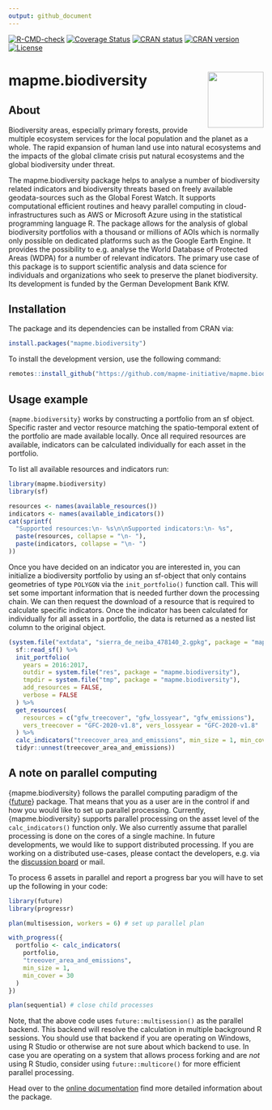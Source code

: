 ```yaml
---
output: github_document
---
```


<!-- badges: start -->

[![R-CMD-check](https://github.com/mapme-initiative/mapme.biodiversity/workflows/R-CMD-check/badge.svg)](https://github.com/mapme-initiative/mapme.biodiversity/actions)
[![Coverage Status](https://img.shields.io/codecov/c/github/mapme-initiative/mapme.biodiversity/master.svg)](https://app.codecov.io/github/mapme-initiative/mapme.biodiversity?branch=main)
[![CRAN status](https://badges.cranchecks.info/summary/mapme.biodiversity.svg)](https://cran.r-project.org/web/checks/check_results_mapme.biodiversity.html)
[![CRAN version](https://www.r-pkg.org/badges/version/mapme.biodiversity)](https://CRAN.R-project.org/package=mapme.biodiversity)
[![License](https://img.shields.io/badge/License-GPL (>=3)-brightgreen.svg?style=flat)](https://choosealicense.com/licenses/gpl-3.0/)

<!-- badges: end -->

# mapme.biodiversity <img src="man/figures/logo.png" align="right" height="110"/>

## About

Biodiversity areas, especially primary forests, provide multiple
ecosystem services for the local population and the planet as a whole.
The rapid expansion of human land use into natural ecosystems and the
impacts of the global climate crisis put natural ecosystems and the
global biodiversity under threat.

The mapme.biodiversity package helps to analyse a number of biodiversity
related indicators and biodiversity threats based on freely available
geodata-sources such as the Global Forest Watch. It supports
computational efficient routines and heavy parallel computing in
cloud-infrastructures such as AWS or Microsoft Azure using in the statistical
programming language R. The package allows for the analysis of global
biodiversity portfolios with a thousand or millions of AOIs which is
normally only possible on dedicated platforms such as the Google Earth
Engine. It provides the possibility to e.g. analyse the World Database
of Protected Areas (WDPA) for a number of relevant indicators. The
primary use case of this package is to support scientific analysis and
data science for individuals and organizations who seek to preserve the
planet biodiversity. Its development is funded by the German
Development Bank KfW.

## Installation

The package and its dependencies can be installed from CRAN via:

```r
install.packages("mapme.biodiversity")
```

To install the development version, use the following command:

```r
remotes::install_github("https://github.com/mapme-initiative/mapme.biodiversity")
```

## Usage example

`{mapme.biodiversity}` works by constructing a portfolio from an sf
object. Specific raster and vector resource matching the spatio-temporal
extent of the portfolio are made available locally. Once all required
resources are available, indicators can be calculated individually for
each asset in the portfolio.

To list all available resources and indicators run:

```r
library(mapme.biodiversity)
library(sf)

resources <- names(available_resources())
indicators <- names(available_indicators())
cat(sprintf(
  "Supported resources:\n- %s\n\nSupported indicators:\n- %s",
  paste(resources, collapse = "\n- "),
  paste(indicators, collapse = "\n- ")
))
```

Once you have decided on an indicator you are interested in, you can
initialize a biodiversity portfolio by using an sf-object that only
contains geometries of type `POLYGON` via the `init_portfolio()`
function call. This will set some important information that is needed
further down the processing chain. We can then request the download of a
resource that is required to calculate specific indicators. Once the
indicator has been calculated for individually for all assets in a
portfolio, the data is returned as a nested list column to the original
object.

```r
(system.file("extdata", "sierra_de_neiba_478140_2.gpkg", package = "mapme.biodiversity") %>%
  sf::read_sf() %>%
  init_portfolio(
    years = 2016:2017,
    outdir = system.file("res", package = "mapme.biodiversity"),
    tmpdir = system.file("tmp", package = "mapme.biodiversity"),
    add_resources = FALSE,
    verbose = FALSE
  ) %>%
  get_resources(
    resources = c("gfw_treecover", "gfw_lossyear", "gfw_emissions"),
    vers_treecover = "GFC-2020-v1.8", vers_lossyear = "GFC-2020-v1.8"
  ) %>%
  calc_indicators("treecover_area_and_emissions", min_size = 1, min_cover = 30) %>%
  tidyr::unnest(treecover_area_and_emissions))
```


## A note on parallel computing

{mapme.biodiversity} follows the parallel computing paradigm of the
{[future](https://cran.r-project.org/package=future)} 
package. That means that you as a user are in the control if and how you would 
like to set up parallel processing. Currently, {mapme.biodiversity} supports 
parallel processing on the asset level of the `calc_indicators()` function only. We
also currently assume that parallel processing is done on the cores of a single 
machine. In future developments, we would like to support distributed processing.
If you are working on a distributed use-cases, please contact the developers,
e.g. via the [discussion board](https://github.com/mapme-initiative/mapme.biodiversity/discussions) or mail.

To process 6 assets in parallel and report a progress bar you will have to set 
up the following in your code:

```r
library(future)
library(progressr)

plan(multisession, workers = 6) # set up parallel plan

with_progress({
  portfolio <- calc_indicators(
    portfolio,
    "treeover_area_and_emissions",
    min_size = 1,
    min_cover = 30
  )
})

plan(sequential) # close child processes
```

Note, that the above code uses `future::multisession()` as the parallel backend.
This backend will resolve the calculation in multiple background R sessions.
You should use that backend if you are operating on Windows, using R Studio or
otherwise are not sure about which backend to use. In case you are operating on 
a system that allows process forking and are *not* using R Studio, consider
using `future::multicore()` for more efficient parallel processing.

Head over to the [online
documentation](https://mapme-initiative.github.io/mapme.biodiversity/index.html)
find more detailed information about the package.
